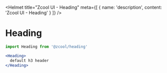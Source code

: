 
<Helmet
  title="Zcool UI - Heading"
  meta={[
    {
      name: 'description',
      content: 'Zcool UI - Heading'
    }
  ]}
/>

# Heading

```js
import Heading from '@zcool/heading'
```

```.jsx
<Heading>
  default h3 header
</Heading>
```
